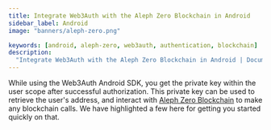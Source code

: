 ```yaml
---
title: Integrate Web3Auth with the Aleph Zero Blockchain in Android
sidebar_label: Android
image: "banners/aleph-zero.png"

keywords: [android, aleph-zero, web3auth, authentication, blockchain]
description:
  "Integrate Web3Auth with the Aleph Zero Blockchain in Android | Documentation - Web3Auth"
---
```



<SEO
  title="Integrate Web3Auth with the Aleph Zero Blockchain in Android"
  description="Integrate Web3Auth with the Aleph Zero Blockchain in Android | Documentation - Web3Auth"
  image="https://web3auth.io/docs/banners/aleph-zero.png"
  slug="/connect-blockchain/evm/aleph-zero/android"
/>

While using the Web3Auth Android SDK, you get the private key within the user scope after successful
authorization. This private key can be used to retrieve the user's address, and interact with
[Aleph Zero Blockchain](https://alephzero.org) to make any blockchain calls. We have highlighted a
few here for getting you started quickly on that.

<EVMInteraction />
